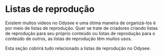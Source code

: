 # Listas de reprodução

Existem muitos vídeos no Odysee e uma ótima maneira de organizá-los é por meio de listas de reprodução. Quer se trate de criadores criando listas de reprodução para seu próprio conteúdo ou listas de reprodução para o conteúdo de outros, as listas de reprodução têm muitos usos.

Esta seção cobrirá tudo relacionado a listas de reprodução no Odysee.

<CategoryCards/>